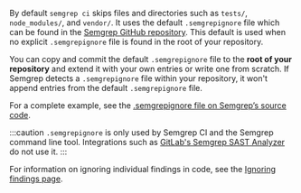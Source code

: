 By default `semgrep ci` skips files and directories such as `tests/`, `node_modules/`, and `vendor/`. It uses the default `.semgrepignore` file which can be found in the [Semgrep GitHub repository](https://github.com/returntocorp/semgrep/blob/develop/.semgrepignore). This default is used when no explicit `.semgrepignore` file is found in the root of your repository.

You can copy and commit the default `.semgrepignore` file to the **root of your repository** and extend it with your own entries or write one from scratch. If Semgrep detects a `.semgrepignore` file within your repository, it won't append entries from the default `.semgrepignore` file.

For a complete example, see the [.semgrepignore file on Semgrep’s source code](https://github.com/returntocorp/semgrep/blob/develop/.semgrepignore).

:::caution
`.semgrepignore` is only used by Semgrep CI and the Semgrep command line tool. Integrations such as [GitLab's Semgrep SAST Analyzer](https://gitlab.com/gitlab-org/security-products/analyzers/semgrep) do not use it.
:::

For information on ignoring individual findings in code, see the [Ignoring findings page](https://semgrep.dev/docs/ignoring-findings/).

